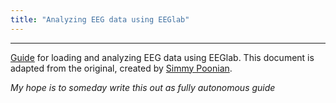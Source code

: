 ```yaml
---
title: "Analyzing EEG data using EEGlab"
---
```


----

[Guide](files/eeglab steps_speech.pdf) for loading and analyzing EEG data using EEGlab. This document is adapted from the original, created by [Simmy Poonian](https://www.linkedin.com/in/simmy-poonian-4b588a176/?originalSubdomain=au).

*My hope is to someday write this out as fully autonomous guide*